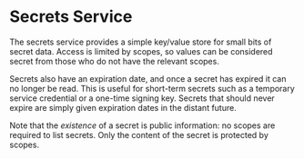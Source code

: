 
<ReferenceLinks api logs metrics />

# Secrets Service

The secrets service provides a simple key/value store for small bits of secret data.
Access is limited by scopes, so values can be considered secret from those who do not have the relevant scopes.

Secrets also have an expiration date, and once a secret has expired it can no longer be read.
This is useful for short-term secrets such as a temporary service credential or a one-time signing key.
Secrets that should never expire are simply given expiration dates in the distant future.

Note that the *existence* of a secret is public information: no scopes are required to list secrets.
Only the content of the secret is protected by scopes.
